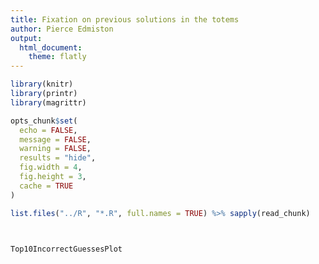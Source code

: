```yaml
---
title: Fixation on previous solutions in the totems
author: Pierce Edmiston
output:
  html_document:
    theme: flatly
---
```


```r
library(knitr)
library(printr)
library(magrittr)

opts_chunk$set(
  echo = FALSE,
  message = FALSE,
  warning = FALSE,
  results = "hide",
  fig.width = 4,
  fig.height = 3,
  cache = TRUE
)

list.files("../R", "*.R", full.names = TRUE) %>% sapply(read_chunk)
```

```r
```

```r
```

```r
Top10IncorrectGuessesPlot
```